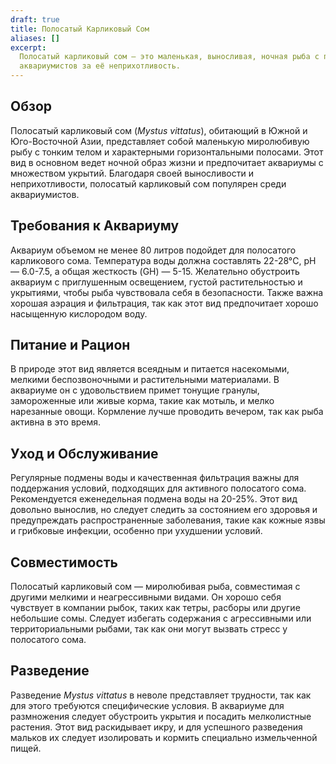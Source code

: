 ```yaml
---
draft: true
title: Полосатый Карликовый Сом
aliases: []
excerpt:
  Полосатый карликовый сом — это маленькая, выносливая, ночная рыба с привлекательными полосами, которая популярна среди
  аквариумистов за её неприхотливость.
---
```


## Обзор

Полосатый карликовый сом (_Mystus vittatus_), обитающий в Южной и Юго-Восточной Азии, представляет собой маленькую
миролюбивую рыбу с тонким телом и характерными горизонтальными полосами. Этот вид в основном ведет ночной образ жизни и
предпочитает аквариумы с множеством укрытий. Благодаря своей выносливости и неприхотливости, полосатый карликовый сом
популярен среди аквариумистов.

## Требования к Аквариуму

Аквариум объемом не менее 80 литров подойдет для полосатого карликового сома. Температура воды должна составлять
22-28°C, pH — 6.0-7.5, а общая жесткость (GH) — 5-15. Желательно обустроить аквариум с приглушенным освещением, густой
растительностью и укрытиями, чтобы рыба чувствовала себя в безопасности. Также важна хорошая аэрация и фильтрация, так
как этот вид предпочитает хорошо насыщенную кислородом воду.

## Питание и Рацион

В природе этот вид является всеядным и питается насекомыми, мелкими беспозвоночными и растительными материалами. В
аквариуме он с удовольствием примет тонущие гранулы, замороженные или живые корма, такие как мотыль, и мелко нарезанные
овощи. Кормление лучше проводить вечером, так как рыба активна в это время.

## Уход и Обслуживание

Регулярные подмены воды и качественная фильтрация важны для поддержания условий, подходящих для активного полосатого
сома. Рекомендуется еженедельная подмена воды на 20-25%. Этот вид довольно вынослив, но следует следить за состоянием
его здоровья и предупреждать распространенные заболевания, такие как кожные язвы и грибковые инфекции, особенно при
ухудшении условий.

## Совместимость

Полосатый карликовый сом — миролюбивая рыба, совместимая с другими мелкими и неагрессивными видами. Он хорошо себя
чувствует в компании рыбок, таких как тетры, расборы или другие небольшие сомы. Следует избегать содержания с
агрессивными или территориальными рыбами, так как они могут вызвать стресс у полосатого сома.

## Разведение

Разведение _Mystus vittatus_ в неволе представляет трудности, так как для этого требуются специфические условия. В
аквариуме для размножения следует обустроить укрытия и посадить мелколистные растения. Этот вид раскидывает икру, и для
успешного разведения мальков их следует изолировать и кормить специально измельченной пищей.
